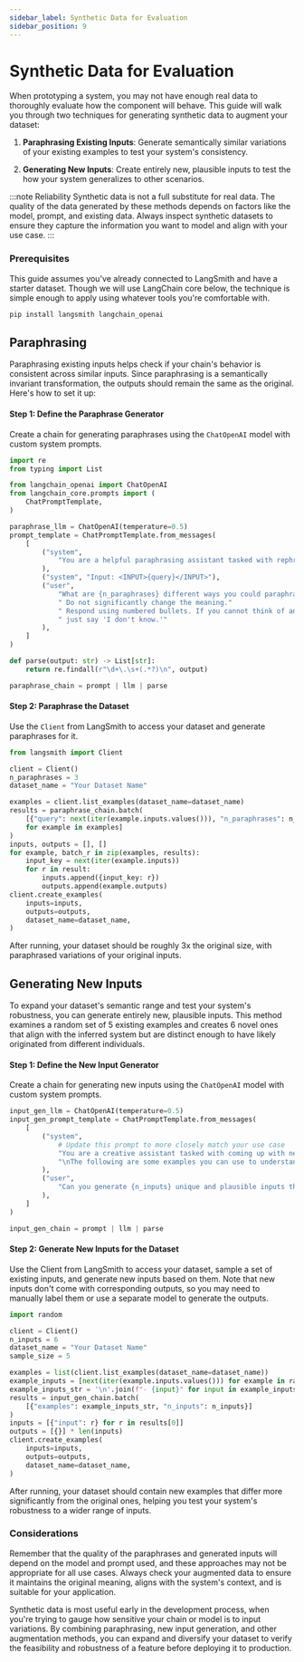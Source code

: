 ```yaml
---
sidebar_label: Synthetic Data for Evaluation
sidebar_position: 9
---
```


# Synthetic Data for Evaluation

When prototyping a system, you may not have enough real data to thoroughly evaluate how the component will behave. This guide will walk you through two techniques for generating synthetic data to augment your dataset:

1. **Paraphrasing Existing Inputs**: Generate semantically similar variations of your existing examples to test your system's consistency.

2. **Generating New Inputs**: Create entirely new, plausible inputs to test the how your system generalizes to other scenarios.

:::note Reliability
Synthetic data is not a full substitute for real data. The quality of the data generated by these methods depends on factors like the model, prompt, and existing data. Always inspect synthetic datasets to ensure they capture the information you want to model and align with your use case.
:::

### Prerequisites

This guide assumes you've already connected to LangSmith and have a starter dataset. Though we will use LangChain core below, the technique is simple enough to apply using whatever tools you're comfortable with.

```python
pip install langsmith langchain_openai
```

## Paraphrasing

Paraphrasing existing inputs helps check if your chain's behavior is consistent across similar inputs. Since paraphrasing is a semantically invariant transformation, the outputs should remain the same as the original. Here's how to set it up:

#### Step 1: Define the Paraphrase Generator

Create a chain for generating paraphrases using the `ChatOpenAI` model with custom system prompts.

```python
import re
from typing import List

from langchain_openai import ChatOpenAI
from langchain_core.prompts import (
    ChatPromptTemplate,
)

paraphrase_llm = ChatOpenAI(temperature=0.5)
prompt_template = ChatPromptTemplate.from_messages(
    [
        ("system",
            "You are a helpful paraphrasing assistant tasked with rephrasing text."
        ),
        ("system", "Input: <INPUT>{query}</INPUT>"),
        ("user",
            "What are {n_paraphrases} different ways you could paraphrase the INPUT text?"
            " Do not significantly change the meaning."
            " Respond using numbered bullets. If you cannot think of any,"
            " just say 'I don't know.'"
        ),
    ]
)

def parse(output: str) -> List[str]:
    return re.findall(r"\d+\.\s+(.*?)\n", output)

paraphrase_chain = prompt | llm | parse
```

#### Step 2: Paraphrase the Dataset

Use the `Client` from LangSmith to access your dataset and generate paraphrases for it.

```python
from langsmith import Client

client = Client()
n_paraphrases = 3
dataset_name = "Your Dataset Name"

examples = client.list_examples(dataset_name=dataset_name)
results = paraphrase_chain.batch(
    [{"query": next(iter(example.inputs.values())), "n_paraphrases": n_paraphrases}
    for example in examples]
)
inputs, outputs = [], []
for example, batch_r in zip(examples, results):
    input_key = next(iter(example.inputs))
    for r in result:
        inputs.append({input_key: r})
        outputs.append(example.outputs)
client.create_examples(
    inputs=inputs,
    outputs=outputs,
    dataset_name=dataset_name,
)
```

After running, your dataset should be roughly 3x the original size, with paraphrased variations of your original inputs.

## Generating New Inputs

To expand your dataset's semantic range and test your system's robustness, you can generate entirely new, plausible inputs. This method examines a random set of 5 existing examples and creates 6 novel ones that align with the inferred system but are distinct enough to have likely originated from different individuals.

#### Step 1: Define the New Input Generator

Create a chain for generating new inputs using the `ChatOpenAI` model with custom system prompts.

```python
input_gen_llm = ChatOpenAI(temperature=0.5)
input_gen_prompt_template = ChatPromptTemplate.from_messages(
    [
        ("system",
            # Update this prompt to more closely match your use case
            "You are a creative assistant tasked with coming up with new inputs for an application."
            "\nThe following are some examples you can use to understand the domain:\n\n{examples}"
        ),
        ("user",
            "Can you generate {n_inputs} unique and plausible inputs that could be asked by different users?"
        ),
    ]
)

input_gen_chain = prompt | llm | parse
```

#### Step 2: Generate New Inputs for the Dataset

Use the Client from LangSmith to access your dataset, sample a set of existing inputs, and generate new inputs based on them. Note that new inputs don't come with corresponding outputs, so you may need to manually label them or use a separate model to generate the outputs.

```python
import random

client = Client()
n_inputs = 6
dataset_name = "Your Dataset Name"
sample_size = 5

examples = list(client.list_examples(dataset_name=dataset_name))
example_inputs = [next(iter(example.inputs.values())) for example in random.sample(examples, sample_size)]
example_inputs_str = '\n'.join(f"- {input}" for input in example_inputs)
results = input_gen_chain.batch(
    [{"examples": example_inputs_str, "n_inputs": n_inputs}]
)
inputs = [{"input": r} for r in results[0]]
outputs = [{}] * len(inputs)
client.create_examples(
    inputs=inputs,
    outputs=outputs,
    dataset_name=dataset_name,
)
```

After running, your dataset should contain new examples that differ more significantly from the original ones, helping you test your system's robustness to a wider range of inputs.

### Considerations

Remember that the quality of the paraphrases and generated inputs will depend on the model and prompt used, and these approaches may not be appropriate for all use cases. Always check your augmented data to ensure it maintains the original meaning, aligns with the system's context, and is suitable for your application.

Synthetic data is most useful early in the development process, when you're trying to gauge how sensitive your chain or model is to input variations. By combining paraphrasing, new input generation, and other augmentation methods, you can expand and diversify your dataset to verify the feasibility and robustness of a feature before deploying it to production.
